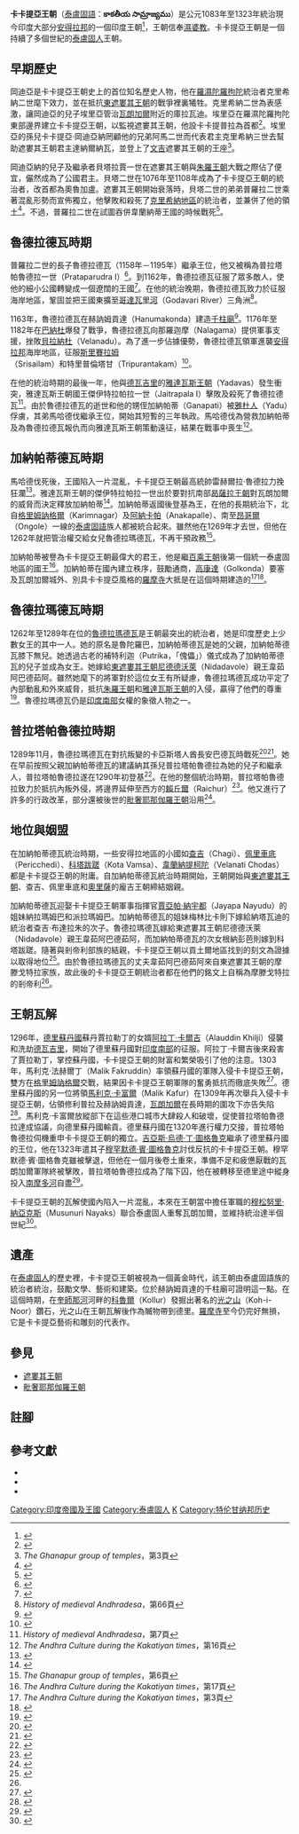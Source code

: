 {{Infobox Former Country
|conventional_long_name = 卡卡提亞王朝
|common_name = 卡卡提亞王朝
|native_name =  కాకతీయ సామ్రాజ్యము
|continent = 亞洲
|region    = 南亞
|country   = 印度
|status = 帝國
|government_type  = 君主制
|
|year_start  = 1083年
|year_end    = 1323年
|
|event_start =
|date_start  =
|event_end   =
|date_end    =
|
|event1 =
|date_event1 =
|
|<!--- Flag navigation: Preceding and succeeding entities p1 to p5 and s1 to s5 --->
|p1          = 西遮婁其王朝
|flag_p1     =
|image_p1    =
|p2          = 東遮婁其王朝
|flag_p2     =
|image_p2    =
|p3          =
|flag_p3     =
|image_p3    =
|s1          = 德干蘇丹國
|flag_s1     =
|image_s1    =
|s2          = 毗奢耶那伽罗王朝
|flag_s2     =
|image_s2    = 
|s3          = 梅辛魯里納亞克
|flag_s3     =
|image_s3    =
|s4          =
|flag_s4     =
|image_s4    =
|s5          =
|flag_s5     =
|image_s5    =
|
|image_flag   =
|flag         = <!--- Link target under flag image. Default: Flag of {{{common_name}}} --->
|flag_type    = <!--- Displayed text for link under flag. Default "Flag" --->
|
|image_coat   = <!--- Default: Coat of arms of {{{common_name}}}.svg --->
|symbol       = <!--- Link target under symbol image. Default: Coat of arms of {{{common_name}}} --->
|symbol_type  = <!--- Displayed text for link under symbol. Default "Coat of arms" --->
|
|image_map    =
|image_map_caption  =
|
|capital         = 奧魯加路（瓦朗加爾）
|
|national_motto   =
|national_anthem  =
|common_languages = [[泰盧固語|泰盧固語]]
|religion         = [[印度教|印度教]]
|currency         =
|
|<!--- Titles and names of the first and last leaders and their deputies --->
|leader1      =
|leader2      =
|leader3      =
|leader4      =
|year_leader1 =
|year_leader2 =
|year_leader3 =
|year_leader4 =
|title_leader = [[君主制|君主制]]
|stat_year1 = <!--- year of the statistic, specify either area, population or both --->
|stat_area1 = <!--- area in square kílometres (w/o commas or spaces), area in square miles is calculated --->
|stat_pop1  = <!--- population (w/o commas or spaces), population density is calculated if area is also given --->
|footnotes  = <!--- Accepts wikilinks --->
}}
{{印度历史}}

'''卡卡提亞王朝'''（[[泰盧固語|泰盧固語]]：'''కాకతీయ సామ్రాజ్యము'''）是公元1083年至1323年統治現今印度大部分[[安得拉邦|安得拉邦]]的一個印度王朝<ref>{{cite book | language = en | author = Om Gupta | title = ''Encyclopaedia of India, Pakistan and Bangladesh'' | date = 2006年 | publisher = Gyan Publishing House | isbn = 8182053897 | pages = 第1149頁 }}</ref>，王朝信奉[[濕婆教|濕婆教]]。卡卡提亞王朝是一個持續了多個世紀的[[泰盧固人|泰盧固人]]王朝。

== 早期歷史 ==

岡迪亞是卡卡提亞王朝史上的首位知名歷史人物，他在[[羅濕陀羅拘陀|羅濕陀羅拘陀]]統治者克里希納二世麾下效力，並在抵抗[[東遮婁其王朝|東遮婁其王朝]]的戰爭裡裏犧牲。克里希納二世為表感激，讓岡迪亞的兒子埃里亞管治[[瓦朗加爾|瓦朗加爾]]附近的庫拉瓦迪。埃里亞在羅濕陀羅拘陀東部邊界建立卡卡提亞王朝，以監視遮婁其王朝，他設卡卡提普拉為首都<ref>{{cite web | language = en | publisher = indianetzone | title = Kakatiya Dynasty | url = http://www.indianetzone.com/12/kakatiya_dynasty.htm | accessdate = 06-01-2011 | archive-date = 2020-10-01 | archive-url = https://web.archive.org/web/20201001053330/https://www.indianetzone.com/12/kakatiya_dynasty.htm | dead-url = no }}</ref>。埃里亞的孫兒卡卡提亞·岡迪亞納罔顧他的兄弟阿馬二世而代表君主克里希納三世去幫助遮婁其王朝君主達納爾納瓦，並登上了[[文吉|文吉]]遮婁其王朝的王座<ref>''The Ghanapur group of temples''，第3頁</ref>。

岡迪亞納的兒子及繼承者貝塔拉賈一世在遮婁其王朝與[[朱羅王朝|朱羅王朝]]大戰之際佔了便宜，儼然成為了公國君主。貝塔二世在1076年至1108年成為了卡卡提亞王朝的統治者，改首都為奧魯加盧。遮婁其王朝開始衰落時，貝塔二世的弟弟普羅拉二世乘著混亂形勢而宣佈獨立，他擊敗和殺死了[[克里希納地區|克里希納地區]]的統治者，並兼併了他的領土<ref>{{cite book | language = en | author = Ramesh Chandra Majumdar、Bhāratīya Itihāsa Samiti | title = ''The History and Culture of the Indian People: The struggle for empire'' | date = 1969年 | publisher = G. Allen & Unwin | pages = 第199頁 }}</ref>。不過，普羅拉二世在試圖吞併韋蘭納蒂王國的時候戰死<ref>{{cite book | language = en | author = Kandavalli Balendu Sekaram | title = ''The Andhras through the ages'' | date = 1973年 | publisher = Sri Saraswati Book Depot | pages = 第13頁 }}</ref>。

== 魯德拉德瓦時期 ==

普羅拉二世的長子魯德拉德瓦（1158年－1195年）繼承王位，他又被稱為普拉塔帕魯德拉一世（Prataparudra I）<ref>{{cite book | language = en | author = Dineschandra Sircar | title = ''Studies in Indian coins'' | date = 1968年 | publisher = Motilal Banarsidass  | pages = 第239頁 }}</ref>。到1162年，魯德拉德瓦征服了眾多敵人，使他的細小公國轉變成一個遼闊的王國<ref>{{cite book | language = en | author = Mukkamala Radhakrishna Sarma | title = ''Temples of Telingāṇa: the architecture, iconography, and sculpture of the Cāḷukya and Kākatīya temples'' | date = 1972年 | publisher =  Copies can be had from Booklinks Corp | pages = 第27頁 }}</ref>。在他的統治晚期，魯德拉德瓦致力於征服海岸地區，鞏固並把王國東擴至[[哥達瓦里河|哥達瓦里河]]（Godavari River）三角洲<ref>''History of medieval Andhradesa''，第66頁</ref>。

1163年，魯德拉德瓦在赫訥姆貢達（Hanumakonda）建造[[千柱廟|千柱廟]]<ref>{{cite book | language = en | author = V.V. Subba Reddy  | title = ''Temples of South India''  | publisher = Gyan Publishing House | isbn = 8121210224 | pages = 第133頁 }}</ref>。1176年至1182年在[[巴納杜|巴納杜]]爆發了戰爭，魯德拉德瓦向那羅迦摩（Nalagama）提供軍事支援，挫敗[[貝拉納杜|貝拉納杜]]（Velanadu）。為了進一步佔據優勢，魯德拉德瓦領軍進襲[[安得拉邦|安得拉邦]]海岸地區，征服[[斯里賽拉姆|斯里賽拉姆]]（Srisailam）和特里普倫塔甘（Tripurantakam）<ref>{{cite journal | language = en | author = Oriental Institute | journal = Journal of the Oriental Institute | volume = 20 | pages = 第453頁 | year = 1970}}</ref>。

在他的統治時期的最後一年，他與[[道拉塔巴德|德瓦吉里]]的[[雅達瓦斯王朝|雅達瓦斯王朝]]（Yadavas）發生衝突，雅達瓦斯王朝國王傑伊特拉帕拉一世（Jaitrapala I）擊敗及殺死了魯德拉德瓦<ref>''History of medieval Andhradesa''，第7頁</ref>。由於魯德拉德瓦的逝世和他的甥侄加納帕蒂（Ganapati）被[[雅杜人|雅杜人]]（Yadu）俘虜，其弟馬哈德伐繼承王位，開始其短暫的三年執政。馬哈德伐為營救加納帕蒂及為魯德拉德瓦報仇而向雅達瓦斯王朝策動遠征，結果在戰事中喪生<ref>''The Andhra Culture during the Kakatiyan times''，第16頁</ref>。

== 加納帕蒂德瓦時期 ==

馬哈德伐死後，王國陷入一片混亂，卡卡提亞王朝最高統帥雷赫爾拉·魯德拉力挽狂瀾<ref>{{cite book | language = en | author = Racharla Ganapathi | title = ''Subordinate rulers in medieval Deccan'' | date = 2000年 | publisher = Bharatiya Kala Prakashan | isbn = 8186050531 | pages = 第47頁 }}</ref>。雅達瓦斯王朝的傑伊特拉帕拉一世出於要對抗南部[[曷薩拉王朝|曷薩拉王朝]]對瓦朗加爾的威脅而決定釋放加納帕蒂<ref>{{cite book | language = en | author = Penta Sivunnaidu | title = ''Kākati Ganapatideva and his times, A.D. 1199-1262'' | date = 2004年 | publisher = Gyan Books | isbn = 8178352524 | pages = 第31頁 }}</ref>。加納帕蒂返國後登基為王，在他的長期統治下，北自[[格里姆訥格爾|格里姆訥格爾]]（Karimnagar）及[[阿納卡帕|阿納卡帕]]（Anakapalle）、南至[[昂哥爾|昂哥爾]]（Ongole）一線的[[泰盧固語|泰盧固語]]族人都被統合起來。雖然他在1269年才去世，但他在1262年就把管治權交給女兒魯德拉瑪德瓦，不再干預政務<ref>''The Ghanapur group of temples''，第6頁</ref>。

加納帕蒂被譽為卡卡提亞王朝最偉大的君王，他是繼[[百乘王朝|百乘王朝]]後第一個統一泰盧固地區的國王<ref>''The Andhra Culture during the Kakatiyan times''，第17頁</ref>。加納帕蒂在國內建立秩序，鼓勵通商，[[高康達|高康達]]（Golkonda）要塞及瓦朗加爾城外、別具卡卡提亞風格的[[羅摩寺|羅摩寺]]大抵是在這個時期建造的<ref>''The Andhra Culture during the Kakatiyan times''，第3頁</ref><ref>{{cite book | language = en | author = Karen Schreitmüller | title = ''India'' | date = 2009年 | publisher = Baedeker | isbn = 382976622X | pages = 第564頁 }}</ref>。

== 魯德拉瑪德瓦時期 ==

1262年至1289年在位的[[魯德拉瑪德瓦|魯德拉瑪德瓦]]是王朝最突出的統治者，她是印度歷史上少數女王的其中一人。她的原名是魯陀羅巴，加納帕蒂德瓦是她的父親，加納帕蒂德瓦膝下無兒。她透過古老的補特利迦（Putrika，「傀儡」）儀式成為了加納帕蒂德瓦的兒子並成為女王。她嫁給[[東遮婁其王朝|東遮婁其王朝]][[尼德德沃萊|尼德德沃萊]]（Nidadavole）親王韋茹阿巴德茹阿。雖然她麾下的將軍對於這位女王有所疑慮，魯德拉瑪德瓦成功平定了內部動亂和外來威脅，抵抗[[朱羅王朝|朱羅王朝]]和[[雅達瓦斯王朝|雅達瓦斯王朝]]的入侵，贏得了他們的尊重<ref>{{cite book | language = en | author = Sailendra Nath Sen | title = ''Ancient Indian History and Civilization'' | date = 1999年 | publisher = New Age International | isbn = 8122411983 | pages = 第417頁 }}</ref>。魯德拉瑪德瓦仍是[[印度南部|印度南部]]女權的象徵人物之一。

== 普拉塔帕魯德拉時期 ==

1289年11月，魯德拉瑪德瓦在對抗叛變的卡亞斯塔人酋長安巴德瓦時戰死<ref>{{cite book | language = en | author = A. K. V. S. Reddy | title = ''Contribution of Andhra epigraphy to temple architecture'' | date = 1998年 | publisher = Eastern Book Linkers | isbn = 818633971X | pages = 第72頁 }}</ref><ref>{{cite book | language = en | author = G. Kamalakar | title = ''Temples of Andhradesa: art, architecture & iconography : with special reference to Renandu (Cuddapah) Region'' | date = 2004年 | publisher = Sharada Pub. House | isbn = 8188934186 | pages = 第28頁 }}</ref>。她在早前按照父親加納帕蒂德瓦的建議納其孫兒普拉塔帕魯德拉為她的兒子和繼承人，普拉塔帕魯德拉遂在1290年初登基<ref>{{cite book | language = en | author = Gurcharn Singh Sandhu | title = ''A military history of medieval India'' | date = 2003年 | publisher = Vision Books | pages = 第159頁 }}</ref>。在他的整個統治時期，普拉塔帕魯德拉致力於抵抗內叛外侵，將邊界延伸至西方的[[賴丘爾|賴丘爾]]（Raichur）<ref>{{cite book | language = en | author = B. N. Sri Sathyan, Karnataka (India) | title = ''Karnataka State Gazetteer: Raichur'' | date = 1970年 | publisher = Director of Print., Stationery and Publications at the Govt. Press | pages = 第56頁 }}</ref>。他又進行了許多的行政改革，部分還被後世的[[毗奢耶那伽羅王朝|毗奢耶那伽羅王朝]]沿用<ref>{{cite book | language = en | author = Gopal K. Bhargava、Shankarlal C. Bhatt | title = ''Land and people of Indian states and union territories. 2. Andhra Pradesh'' | date = 2006年 | publisher = Gyan Publishing House | isbn = 817835358X | pages = 第26頁 }}</ref>。

== 地位與姻盟 ==

在加納帕蒂德瓦統治時期，一些安得拉地區的小國如[[查吉|查吉]]（Chagi）、[[佩里車底|佩里車底]]（Pericchedi）、[[科塔跋蹉|科塔跋蹉]]（Kota Vamsa）、[[韋蘭納提柯陀|韋蘭納提柯陀]]（Velanati Chodas）都是卡卡提亞王朝的附庸。自加納帕蒂德瓦統治時期開始，王朝開始與[[東遮婁其王朝|東遮婁其王朝]]、查吉、佩里車底和[[奧里薩邦|奧里薩]]的龐吉王朝締結姻親。

加納帕蒂德瓦迎娶卡卡提亞王朝軍事指揮官[[賈亞帕·納宇都|賈亞帕·納宇都]]（Jayapa Nayudu）的姐妹納拉瑪姆巴和派拉瑪姆巴。加納帕蒂德瓦的姐妹梅林比卡則下嫁給納塔瓦迪的統治者查吉·布達拉朱的次子。魯德拉瑪德瓦嫁給東遮婁其王朝尼德德沃萊（Nidadavole）親王韋茹阿巴德茹阿，而加納帕蒂德瓦的次女根納彭芭則嫁到科塔跋蹉。隨著與剎帝利部族的結親，卡卡提亞王朝以貢土爾地區找到的刻文為證據以取得地位<ref name=Elphinstone>{{cite book | language = en | author = Mountstuart Elphinstone、Edward Byles Cowell | title = ''The history of India: the Hindú and Mahometan periods'' | url = https://archive.org/details/in.ernet.dli.2015.94896 | date = 1866年 | publisher = J. Murray | pages = 第241頁 }}</ref>。由於魯德拉瑪德瓦的丈夫韋茹阿巴德茹阿來自東遮婁其王朝的摩滕戈特拉家族，故此後的卡卡提亞王朝統治者都在他們的銘文上自稱為摩滕戈特拉的剎帝利<ref name=Elphinstone/>。

== 王朝瓦解 ==

1296年，[[德里蘇丹國|德里蘇丹國]]蘇丹賈拉勒丁的女婿[[阿拉丁·卡爾吉|阿拉丁·卡爾吉]]（Alauddin Khilji）侵襲和洗劫[[道拉塔巴德|德瓦吉里]]，開始了德里蘇丹國對[[印度南部|印度南部]]的征服。阿拉丁·卡爾吉後來殺害了賈拉勒丁，掌控蘇丹國，卡卡提亞王朝的財富和繁榮吸引了他的注意。1303年，馬利克·法赫爾丁（Malik Fakruddin）率領蘇丹國的軍隊入侵卡卡提亞王朝，雙方在[[格里姆訥格爾|格里姆訥格爾]]交戰，結果因卡卡提亞王朝軍隊的奮勇抵抗而徹底失敗<ref>{{cite book | language = en | author = Govind Sakharam Sardesai | title = ''New History of the Marathas: Shivaji and his line (1600-1707)'' | url = https://archive.org/details/dli.csl.7033 | date = 1957年 | publisher = Phoenix Publications | pages = 第33頁 }}</ref>。德里蘇丹國的另一位將領[[馬利克·卡富爾|馬利克·卡富爾]]（Malik Kafur）在1309年再次舉兵入侵卡卡提亞王朝，佔領修利普拉及赫訥姆貢達，[[瓦朗加爾|瓦朗加爾]]在長時期的圍攻下亦告失陷<ref>{{cite book | language = en | author = R. M. Eaton | title = ''A Social History of the Deccan: 1300-1761'' | date = 2005年 | publisher = Cambridge University Press | isbn = 0521254841 | pages = 第16-20頁 }}</ref>。馬利克·卡富爾放縱部下在這些港口城市大肆殺人和破壞，促使普拉塔帕魯德拉達成協議，向德里蘇丹國輸貢。德里蘇丹國在1320年進行權力交接，普拉塔帕魯德拉伺機重申卡卡提亞王朝的獨立。[[吉亞斯·烏德·丁·圖格魯克|吉亞斯·烏德·丁·圖格魯克]]繼承了德里蘇丹國的王位，他在1323年遣其子[[穆罕默德·賓·圖格魯克|穆罕默德·賓·圖格魯克]]討伐反抗的卡卡提亞王朝。穆罕默德·賓·圖格魯克雖被擊退，但他在一個月後卷土重來，準備不足和疲憊厭戰的瓦朗加爾軍隊終被擊敗，普拉塔帕魯德拉成為了階下囚，他在被轉移至德里途中縱身投入[[南摩多河|南摩多河]]自盡<ref>{{cite book | language = en | author = Rajat Kanta Ray | title = ''The felt community: commonalty and mentality before the emergence of Indian nationalism'' | date = 2003年 | publisher = Oxford University Press | isbn = 0195658639 | pages = 97 }}</ref>。

卡卡提亞王朝的瓦解使國內陷入一片混亂，本來在王朝當中擔任軍職的[[穆松努里·納亞克斯|穆松努里·納亞克斯]]（Musunuri Nayaks）聯合泰盧固人重奪瓦朗加爾，並維持統治達半個世紀<ref>{{cite book | language = en | volume = 21 | title = ''The Indian historical quarterly'' | date = 1945年 | publisher = Calcutta Oriental Press }}</ref>。

== 遺產 ==

在[[泰盧固人|泰盧固人]]的歷史裡，卡卡提亞王朝被視為一個黃金時代，該王朝由泰盧固語族的統治者統治，鼓勵文學、藝術和建築。位於赫訥姆貢達的千柱廟可證明這一點。在這個時期，在[[奎師那河|奎師那河]]河畔的[[科魯爾|科魯爾]]（Kollur）發掘出著名的[[光之山|光之山]]（Koh-i-Noor）鑽石，光之山在王朝瓦解後作為贓物帶到德里。[[羅摩寺|羅摩寺]]至今仍完好無損，它是卡卡提亞藝術和雕刻的代表作。

== 參見 ==
*[[遮婁其王朝|遮婁其王朝]]
*[[毗奢耶那伽羅王朝|毗奢耶那伽羅王朝]]

== 註腳 ==
<div class="references-small">
<references></references>
</div>

== 參考文獻 ==
*{{cite book | language = en | author = M. Krishna Kumari | title = ''History of medieval Andhradesa'' | date = 1989年 | publisher = Gyan Books | isbn = 8121202671}}
*{{cite book | language = en | author = Y. Gopala Reddy | title = ''The Ghanapur group of temples'' | date = 1985年 | publisher = Govt. of Andhra Pradesh}}
*{{cite book | language = en | author = V. Anila Kumari | title = ''The Andhra Culture during the Kakatiyan times'' | date = 1997年 | publisher = Eastern Book Linkers | isbn = 8186339159}}

{{印度王朝}}

[[Category:印度帝國及王國|Category:印度帝國及王國]]
[[Category:泰盧固人|Category:泰盧固人]]
[[Category:印度王朝|K]]
[[Category:特伦甘纳邦历史|Category:特伦甘纳邦历史]]